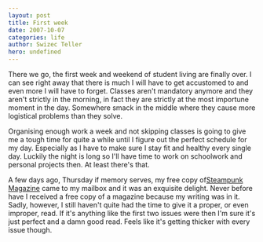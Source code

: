 ```yaml
---
layout: post
title: First week
date: 2007-10-07
categories: life
author: Swizec Teller
hero: undefined
---
```


There we go, the first week and weekend of student living are finally over. I can see right away that there is much I will have to get accustomed to and even more I will have to forget. Classes aren't mandatory anymore and they aren't strictly in the morning, in fact they are strictly at the most importune moment in the day. Somewhere smack in the middle where they cause more logistical problems than they solve.

Organising enough work a week and not skipping classes is going to give me a tough time for quite a while until I figure out the perfect schedule for my day. Especially as I have to make sure I stay fit and healthy every single day. Luckily the night is long so I'll have time to work on schoolwork and personal projects then. At least there's that.

A few days ago, Thursday if memory serves, my free copy of[Steampunk Magazine](http://steampunkmagazine.com/) came to my mailbox and it was an exquisite delight. Never before have I received a free copy of a magazine because my writing was in it. Sadly, however, I still haven't quite had the time to give it a proper, or even improper, read. If it's anything like the first two issues were then I'm sure it's just perfect and a damn good read. Feels like it's getting thicker with every issue though.
